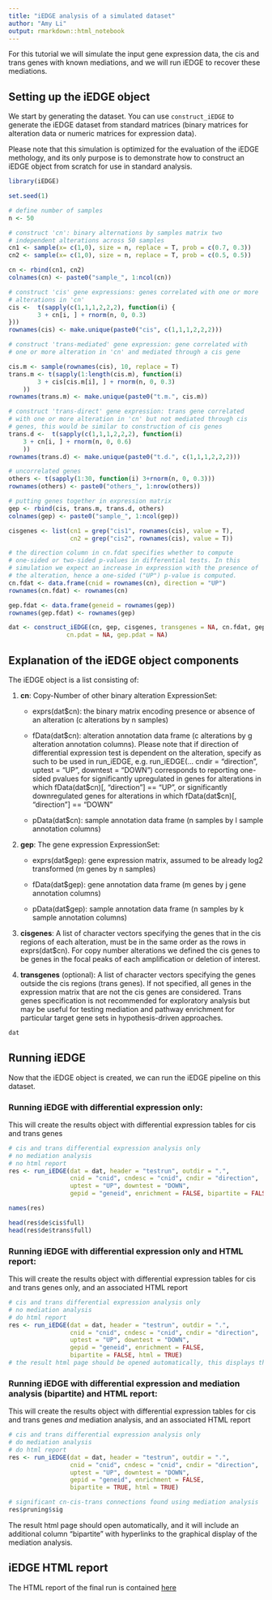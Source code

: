 ```yaml
---
title: "iEDGE analysis of a simulated dataset"
author: "Amy Li"
output: rmarkdown::html_notebook
---
```


For this tutorial we will simulate the input gene expression data, the
cis and trans genes with known mediations, and we will run iEDGE to
recover these mediations.

## Setting up the iEDGE object

We start by generating the dataset. You can use `construct_iEDGE` to
generate the iEDGE dataset from standard matrices (binary matrices for
alteration data or numeric matrices for expression data).

Please note that this simulation is optimized for the evaluation of
the iEDGE methology, and its only purpose is to demonstrate how to
construct an iEDGE object from scratch for use in standard analysis.

```r
library(iEDGE)

set.seed(1)

# define number of samples
n <- 50

# construct 'cn': binary alternations by samples matrix two
# independent alterations across 50 samples
cn1 <- sample(x= c(1,0), size = n, replace = T, prob = c(0.7, 0.3))
cn2 <- sample(x= c(1,0), size = n, replace = T, prob = c(0.5, 0.5))

cn <- rbind(cn1, cn2)
colnames(cn) <- paste0("sample_", 1:ncol(cn))

# construct 'cis' gene expressions: genes correlated with one or more
# alterations in 'cn'
cis <-  t(sapply(c(1,1,1,2,2,2), function(i) {
		3 + cn[i, ] + rnorm(n, 0, 0.3)
}))
rownames(cis) <- make.unique(paste0("cis", c(1,1,1,2,2,2)))

# construct 'trans-mediated' gene expression: gene correlated with
# one or more alteration in 'cn' and mediated through a cis gene

cis.m <- sample(rownames(cis), 10, replace = T)
trans.m <- t(sapply(1:length(cis.m), function(i)
		3 + cis[cis.m[i], ] + rnorm(n, 0, 0.3)
	))
rownames(trans.m) <- make.unique(paste0("t.m.", cis.m))

# construct 'trans-direct' gene expression: trans gene correlated
# with one or more alteration in 'cn' but not mediated through cis
# genes, this would be similar to construction of cis genes
trans.d <-  t(sapply(c(1,1,1,2,2,2), function(i)
    3 + cn[i, ] + rnorm(n, 0, 0.6)
    ))
rownames(trans.d) <- make.unique(paste0("t.d.", c(1,1,1,2,2,2)))

# uncorrelated genes
others <- t(sapply(1:30, function(i) 3+rnorm(n, 0, 0.3)))
rownames(others) <- paste0("others_", 1:nrow(others))

# putting genes together in expression matrix
gep <- rbind(cis, trans.m, trans.d, others)
colnames(gep) <- paste0("sample_", 1:ncol(gep))

cisgenes <- list(cn1 = grep("cis1", rownames(cis), value = T),
                 cn2 = grep("cis2", rownames(cis), value = T))

# the direction column in cn.fdat specifies whether to compute
# one-sided or two-sided p-values in differential tests. In this
# simulation we expect an increase in expression with the presence of
# the alteration, hence a one-sided ("UP") p-value is computed.
cn.fdat <- data.frame(cnid = rownames(cn), direction = "UP")
rownames(cn.fdat) <- rownames(cn)

gep.fdat <- data.frame(geneid = rownames(gep))
rownames(gep.fdat) <- rownames(gep)

dat <- construct_iEDGE(cn, gep, cisgenes, transgenes = NA, cn.fdat, gep.fdat, 
				cn.pdat = NA, gep.pdat = NA)
```

## Explanation of the iEDGE object components
The iEDGE object is a list consisting of:

1. **cn**: Copy-Number of other binary alteration ExpressionSet:

	+ exprs(dat\$cn): the binary matrix encoding presence or absence of an alteration (c alterations by n samples)

	+ fData(dat\$cn): alteration annotation data frame (c alterations by g alteration annotation columns). Please note that if direction of differential expression test is dependent on the alteration, specify as such to be used in run_iEDGE, e.g. run_iEDGE(... cndir = "direction", uptest = "UP", downtest = "DOWN") corresponds to reporting one-sided pvalues for significantly upregulated in genes for alterations in which fData(dat\$cn)[, "direction"] == "UP", or significantly downregulated genes for alterations in which fData(dat\$cn)[, "direction"] == "DOWN"

	+ pData(dat\$cn): sample annotation data frame (n samples by l sample annotation columns)

2. **gep**: The gene expression ExpressionSet:
	+ exprs(dat\$gep): gene expression matrix, assumed to be already log2 transformed (m genes by n samples)

	+ fData(dat\$gep): gene annotation data frame (m genes by j gene annotation columns)

	+ pData(dat\$gep): sample annotation data frame (n samples by k sample annotation columns)

3. **cisgenes**: A list of character vectors specifying the genes that in the cis regions of each alteration, must be in the same order as the rows in exprs(dat$cn). For copy number alterations we defined the cis genes to be genes in the focal peaks of each amplification or deletion of interest. 

4. **transgenes** (optional): A list of character vectors specifying the genes outside the cis regions (trans genes). If not specified, all genes in the expression matrix that are not the cis genes are considered. Trans genes specification is not recommended for exploratory analysis but may be useful for testing mediation and pathway enrichment for particular target gene sets in hypothesis-driven approaches. 

```r
dat
```

## Running iEDGE
Now that the iEDGE object is created, we can run the iEDGE pipeline on this dataset. 

### Running iEDGE with differential expression only: 
This will create the results object with differential expression tables for cis and trans genes
```r
# cis and trans differential expression analysis only
# no mediation analysis
# no html report
res <- run_iEDGE(dat = dat, header = "testrun", outdir = ".", 
                 cnid = "cnid", cndesc = "cnid", cndir = "direction", 
                 uptest = "UP", downtest = "DOWN",
                 gepid = "geneid", enrichment = FALSE, bipartite = FALSE, html = FALSE)
```

```r
names(res)

head(res$de$cis$full)
head(res$de$trans$full)

```
### Running iEDGE with differential expression only and HTML report: 

This will create the results object with differential expression
tables for cis and trans genes only, and an associated HTML report

```r
# cis and trans differential expression analysis only
# no mediation analysis
# do html report
res <- run_iEDGE(dat = dat, header = "testrun", outdir = ".", 
                 cnid = "cnid", cndesc = "cnid", cndir = "direction", 
                 uptest = "UP", downtest = "DOWN",
                 gepid = "geneid", enrichment = FALSE, 
                 bipartite = FALSE, html = TRUE)
# the result html page should be opened automatically, this displays the graphical view of results
```

### Running iEDGE with differential expression and mediation analysis (bipartite) and HTML report: 

This will create the results object with differential expression
tables for cis and trans genes _and_ mediation analysis, and an
associated HTML report

```r
# cis and trans differential expression analysis only
# do mediation analysis
# do html report
res <- run_iEDGE(dat = dat, header = "testrun", outdir = ".", 
                 cnid = "cnid", cndesc = "cnid", cndir = "direction", 
                 uptest = "UP", downtest = "DOWN",
                 gepid = "geneid", enrichment = FALSE, 
                 bipartite = TRUE, html = TRUE)

# significant cn-cis-trans connections found using mediation analysis
res$pruning$sig
```

The result html page should open automatically, and it will include an
additional column "bipartite" with hyperlinks to the graphical display
of the mediation analysis.

## iEDGE HTML report

The HTML report of the final run is contained [here](file:./testrun/html/index.html)
